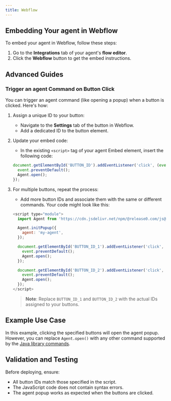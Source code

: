 ```yaml
---
title: Webflow
---
```

## Embedding Your agent in Webflow

To embed your agent in Webflow, follow these steps:

1. Go to the **Integrations** tab of your agent's **flow editor**.
2. Click the **Webflow** button to get the embed instructions.


## Advanced Guides

### Trigger an agent Command on Button Click

You can trigger an agent command (like opening a popup) when a button is clicked. Here's how:

1. Assign a unique ID to your button:
   - Navigate to the **Settings** tab of the button in Webflow.
   - Add a dedicated ID to the button element.

2. Update your embed code:
   - In the existing `<script>` tag of your agent Embed element, insert the following code:

   ```javascript
   document.getElementById('BUTTON_ID').addEventListener('click', (event) => {
     event.preventDefault();
     Agent.open();
   });
   ```

3. For multiple buttons, repeat the process:
   - Add more button IDs and associate them with the same or different commands. Your code might look like this:

   ```javascript
   <script type="module">
     import Agent from 'https://cdn.jsdelivr.net/npm/@release0.com/js@1.1.2/dist/web.js';

     Agent.initPopup({
       agent: 'my-agent',
     });

     document.getElementById('BUTTON_ID_1').addEventListener('click', (event) => {
       event.preventDefault();
       Agent.open();
     });

     document.getElementById('BUTTON_ID_2').addEventListener('click', (event) => {
       event.preventDefault();
       Agent.open();
     });
   </script>
   ```

   > **Note**: Replace `BUTTON_ID_1` and `BUTTON_ID_2` with the actual IDs assigned to your buttons.

## Example Use Case

In this example, clicking the specified buttons will open the agent popup. However, you can replace `Agent.open()` with any other command supported by the [Java library commands](./libraries/html-javascript#commands).

## Validation and Testing

Before deploying, ensure:
- All button IDs match those specified in the script.
- The JavaScript code does not contain syntax errors.
- The agent popup works as expected when the buttons are clicked.

